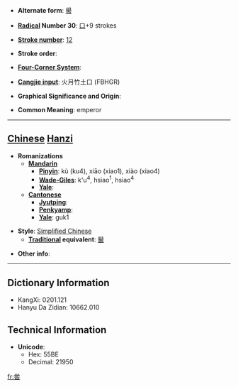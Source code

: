 * '''Alternate form''': [[嚳]]

* '''[[Wiktionary:Chinese radical index| Radical]] Number 30''': [[Wiktionary:Chinese radical index 口|口]]+9 strokes

* '''[[Wiktionary:Chinese total strokes index|Stroke number]]''': [[Wiktionary:Chinese total strokes index 12|12]]

* '''Stroke order''': 

* '''[[Wiktionary:Chinese four corner index|Four-Corner System]]''': 

* '''[[Wiktionary:Chinese Cangjie index|Cangjie input]]''': 火月竹土口 (FBHGR)

* '''Graphical Significance and Origin''': 

* '''Common Meaning''': emperor

----

== [[Chinese]] [[Hanzi]] ==

* '''Romanizations'''
** '''[[Mandarin]]'''
*** '''[[Pinyin]]''': kù (ku4), xiāo (xiao1), xiào (xiao4)
*** '''[[Wade-Giles]]''': k'u<sup>4</sup>, hsiao<sup>1</sup>, hsiao<sup>4</sup>
*** '''[[Yale]]''': 
** '''[[Cantonese]]'''
*** '''[[Jyutping]]''':
*** '''[[Penkyamp]]''': 
*** '''[[Yale]]''': guk1

* '''Style''': [[Simplified Chinese]] 
** '''[[Traditional Chinese|Traditional]] equivalent''': [[嚳]]

* '''Other info''': 

----

== Dictionary Information ==

* KangXi: 0201.121
* Hanyu Da Zidian: 10662.010

== Technical Information ==

* '''Unicode''':
** Hex: 55BE
** Decimal: 21950

[[fr:喾]]